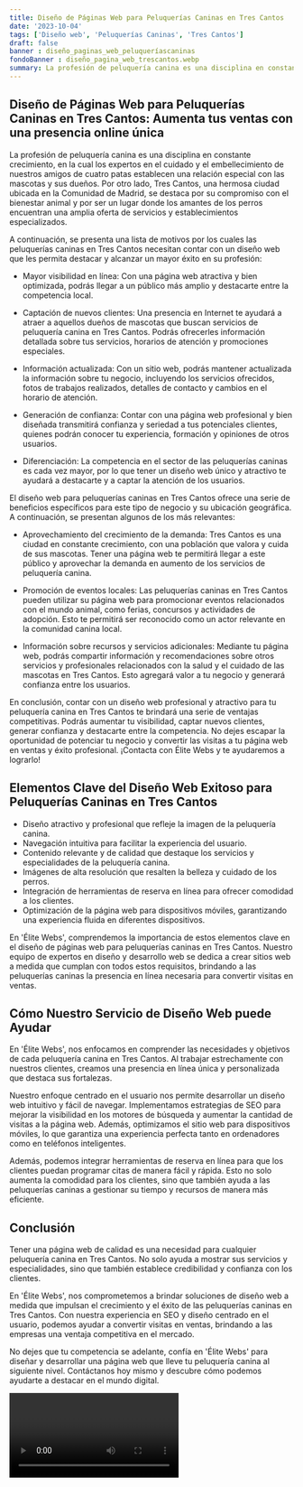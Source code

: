 ```yaml
---
title: Diseño de Páginas Web para Peluquerías Caninas en Tres Cantos
date: '2023-10-04'
tags: ['Diseño web', 'Peluquerías Caninas', 'Tres Cantos']
draft: false
banner : diseño_paginas_web_peluqueríascaninas
fondoBanner : diseño_pagina_web_trescantos.webp
summary: La profesión de peluquería canina es una disciplina en constante crecimiento, en la cual los expertos en el cuidado y el embellecimiento de nuestros amigos de cuatro patas establecen una relación especial con las mascotas y sus dueños. Por otro lado, Tres Cantos, una hermosa ciudad ubicada en la Comunidad de Madrid, se destaca por su compromiso con el bienestar animal y por ser un lugar donde los amantes de los perros encuentran una amplia oferta de servicios y establecimientos especializados.
---
```


## Diseño de Páginas Web para Peluquerías Caninas en Tres Cantos: Aumenta tus ventas con una presencia online única

La profesión de peluquería canina es una disciplina en constante crecimiento, en la cual los expertos en el cuidado y el embellecimiento de nuestros amigos de cuatro patas establecen una relación especial con las mascotas y sus dueños. Por otro lado, Tres Cantos, una hermosa ciudad ubicada en la Comunidad de Madrid, se destaca por su compromiso con el bienestar animal y por ser un lugar donde los amantes de los perros encuentran una amplia oferta de servicios y establecimientos especializados.

A continuación, se presenta una lista de motivos por los cuales las peluquerías caninas en Tres Cantos necesitan contar con un diseño web que les permita destacar y alcanzar un mayor éxito en su profesión:

- Mayor visibilidad en línea: Con una página web atractiva y bien optimizada, podrás llegar a un público más amplio y destacarte entre la competencia local.

- Captación de nuevos clientes: Una presencia en Internet te ayudará a atraer a aquellos dueños de mascotas que buscan servicios de peluquería canina en Tres Cantos. Podrás ofrecerles información detallada sobre tus servicios, horarios de atención y promociones especiales.

- Información actualizada: Con un sitio web, podrás mantener actualizada la información sobre tu negocio, incluyendo los servicios ofrecidos, fotos de trabajos realizados, detalles de contacto y cambios en el horario de atención.

- Generación de confianza: Contar con una página web profesional y bien diseñada transmitirá confianza y seriedad a tus potenciales clientes, quienes podrán conocer tu experiencia, formación y opiniones de otros usuarios.

- Diferenciación: La competencia en el sector de las peluquerías caninas es cada vez mayor, por lo que tener un diseño web único y atractivo te ayudará a destacarte y a captar la atención de los usuarios.

El diseño web para peluquerías caninas en Tres Cantos ofrece una serie de beneficios específicos para este tipo de negocio y su ubicación geográfica. A continuación, se presentan algunos de los más relevantes:

- Aprovechamiento del crecimiento de la demanda: Tres Cantos es una ciudad en constante crecimiento, con una población que valora y cuida de sus mascotas. Tener una página web te permitirá llegar a este público y aprovechar la demanda en aumento de los servicios de peluquería canina.

- Promoción de eventos locales: Las peluquerías caninas en Tres Cantos pueden utilizar su página web para promocionar eventos relacionados con el mundo animal, como ferias, concursos y actividades de adopción. Esto te permitirá ser reconocido como un actor relevante en la comunidad canina local.

- Información sobre recursos y servicios adicionales: Mediante tu página web, podrás compartir información y recomendaciones sobre otros servicios y profesionales relacionados con la salud y el cuidado de las mascotas en Tres Cantos. Esto agregará valor a tu negocio y generará confianza entre los usuarios.

En conclusión, contar con un diseño web profesional y atractivo para tu peluquería canina en Tres Cantos te brindará una serie de ventajas competitivas. Podrás aumentar tu visibilidad, captar nuevos clientes, generar confianza y destacarte entre la competencia. No dejes escapar la oportunidad de potenciar tu negocio y convertir las visitas a tu página web en ventas y éxito profesional. ¡Contacta con Élite Webs y te ayudaremos a lograrlo!

<GifSeo />

<Cta />

## Elementos Clave del Diseño Web Exitoso para Peluquerías Caninas en Tres Cantos

- Diseño atractivo y profesional que refleje la imagen de la peluquería canina.
- Navegación intuitiva para facilitar la experiencia del usuario.
- Contenido relevante y de calidad que destaque los servicios y especialidades de la peluquería canina.
- Imágenes de alta resolución que resalten la belleza y cuidado de los perros.
- Integración de herramientas de reserva en línea para ofrecer comodidad a los clientes.
- Optimización de la página web para dispositivos móviles, garantizando una experiencia fluida en diferentes dispositivos.

En 'Élite Webs', comprendemos la importancia de estos elementos clave en el diseño de páginas web para peluquerías caninas en Tres Cantos. Nuestro equipo de expertos en diseño y desarrollo web se dedica a crear sitios web a medida que cumplan con todos estos requisitos, brindando a las peluquerías caninas la presencia en línea necesaria para convertir visitas en ventas.

## Cómo Nuestro Servicio de Diseño Web puede Ayudar

En 'Élite Webs', nos enfocamos en comprender las necesidades y objetivos de cada peluquería canina en Tres Cantos. Al trabajar estrechamente con nuestros clientes, creamos una presencia en línea única y personalizada que destaca sus fortalezas.

Nuestro enfoque centrado en el usuario nos permite desarrollar un diseño web intuitivo y fácil de navegar. Implementamos estrategias de SEO para mejorar la visibilidad en los motores de búsqueda y aumentar la cantidad de visitas a la página web. Además, optimizamos el sitio web para dispositivos móviles, lo que garantiza una experiencia perfecta tanto en ordenadores como en teléfonos inteligentes.

Además, podemos integrar herramientas de reserva en línea para que los clientes puedan programar citas de manera fácil y rápida. Esto no solo aumenta la comodidad para los clientes, sino que también ayuda a las peluquerías caninas a gestionar su tiempo y recursos de manera más eficiente.

## Conclusión

Tener una página web de calidad es una necesidad para cualquier peluquería canina en Tres Cantos. No solo ayuda a mostrar sus servicios y especialidades, sino que también establece credibilidad y confianza con los clientes.

En 'Élite Webs', nos comprometemos a brindar soluciones de diseño web a medida que impulsan el crecimiento y el éxito de las peluquerías caninas en Tres Cantos. Con nuestra experiencia en SEO y diseño centrado en el usuario, podemos ayudar a convertir visitas en ventas, brindando a las empresas una ventaja competitiva en el mercado.

No dejes que tu competencia se adelante, confía en 'Élite Webs' para diseñar y desarrollar una página web que lleve tu peluquería canina al siguiente nivel. Contáctanos hoy mismo y descubre cómo podemos ayudarte a destacar en el mundo digital.

<Video />

<CtaBot job='Peluquerías Caninas' city='Tres Cantos'/>

<Gmaps query='Tres Cantos+españa+maps' />